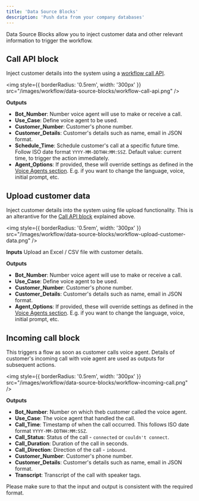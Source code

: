 ```yaml
---
title: 'Data Source Blocks'
description: 'Push data from your company databases'
---
```


Data Source Blocks allow you to inject customer data and other relevant information to trigger the workflow.

## Call API block
Inject customer details into the system using a [workflow call API](https://docs.subverseai.com/api-reference/workflow/trigger).

<img
  style={{ borderRadius: '0.5rem', width: '300px' }}
  src="/images/workflow/data-source-blocks/workflow-call-api.png"
/>

**Outputs**
- **Bot_Number**: Number voice agent will use to make or receive a call.
- **Use_Case**: Define voice agent to be used.
- **Customer_Number**: Customer's phone number.
- **Customer_Details**: Customer's details such as name, email in JSON format.
- **Schedule_Time**: Schedule customer's call at a specific future time. Follow ISO date format `YYYY-MM-DDTHH:MM:SSZ`. Default value: current time, to trigger the action immediately.
- **Agent_Options**: If provided, these will override settings as defined in the [Voice Agents section](https://docs.subverseai.com/api-reference/workflow/trigger). E.g. if you want to change the language, voice, initial prompt, etc.

## Upload customer data
Inject customer details into the system using file upload functionality. This is an alterantive for the [Call API block](#call-api-block) explained above. 

<img
  style={{ borderRadius: '0.5rem', width: '300px' }}
  src="/images/workflow/data-source-blocks/workflow-upload-customer-data.png"
/>

**Inputs**
Upload an Excel / CSV file with customer details.

**Outputs**
- **Bot_Number**: Number voice agent will use to make or receive a call.
- **Use_Case**: Define voice agent to be used.
- **Customer_Number**: Customer's phone number.
- **Customer_Details**: Customer's details such as name, email in JSON format.
- **Agent_Options**: If provided, these will override settings as defined in the [Voice Agents section](https://docs.subverseai.com/api-reference/workflow/trigger). E.g. if you want to change the language, voice, initial prompt, etc.

## Incoming call block
This triggers a flow as soon as customer calls voice agent. Details of customer's incoming call with voie agent are used as outputs for subsequent actions.

<img
  style={{ borderRadius: '0.5rem', width: '300px' }}
  src="/images/workflow/data-source-blocks/workflow-incoming-call.png"
/>

**Outputs**
- **Bot_Number**: Number on which theb customer called the voice agent.
- **Use_Case**: The voice agent that handled the call.
- **Call_Time**: Timestamp of when the call occurred. This follows ISO date format `YYYY-MM-DDTHH:MM:SSZ`.
- **Call_Status**: Status of the call - `connected` or `couldn't connect`.
- **Call_Duration**: Duration of the call in seconds.
- **Call_Direction**: Direction of the call - `inbound`.
- **Customer_Number**: Customer's phone number.
- **Customer_Details**: Customer's details such as name, email in JSON format.
- **Transcript**: Transcript of the call with speaker tags.

<Tip>
Please make sure to that the input and output is consistent with the required format.
</Tip>
